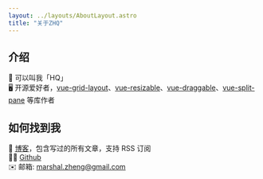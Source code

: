 ```yaml
---
layout: ../layouts/AboutLayout.astro
title: "关于ZHQ"
---
```



## 介绍

📛 可以叫我「HQ」  
🖥️ 开源爱好者，[vue-grid-layout](https://github.com/marshal-zheng/vue-grid-layout)、[vue-resizable](https://github.com/marshal-zheng/vue-resizable)、[vue-draggable](https://github.com/marshal-zheng/vue-draggable)、[vue-split-pane](https://github.com/marshal-zheng/vue-split-pane) 等库作者

  <SplineSceneBasic client:load />

## 如何找到我

📡 [博客](https://marsio.top/)，包含写过的所有文章，支持 RSS 订阅  
👨‍💻 [Github](https://github.com/marshal-zheng)  
✉️ 邮箱: marshal.zheng@gmail.com

